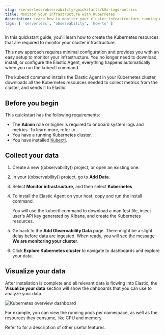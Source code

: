 ```yaml
---
slug: /serverless/observability/quickstarts/k8s-logs-metrics
title: Monitor your infrastructure with Kubernetes
description: Learn how to monitor your cluster infrastructure running on Kubernetes.
tags: [ 'serverless', 'observability', 'how-to' ]
---
```


<p><DocBadge template="technical preview" /></p>

In this quickstart guide, you'll learn how to create the Kubernetes resources that are required to monitor your cluster infrastructure. 

This new approach requires minimal configuration and provides you with an easy setup to monitor your infrastructure. You no longer need to download, install, or configure the Elastic Agent, everything happens automatically when you run the kubectl command.

The kubectl command installs the Elastic Agent in your Kubernetes cluster, downloads all the Kubernetes resources needed to collect metrics from the cluster, and sends it to Elastic.

## Before you begin

This quickstart has the following requirements:

- The **Admin** role or higher is required to onboard system logs and metrics. To learn more, refer to <DocLink slug="/serverless/general/assign-user-roles" />.
- You have a running Kubernetes cluster.
- You have installed [Kubectl](https://kubernetes.io/docs/reference/kubectl/).

## Collect your data

1. <DocLink slug="/serverless/observability/create-an-observability-project">Create a new ((observability)) project</DocLink>, or open an existing one.
1. In your ((observability)) project, go to **Add Data**.
1. Select **Monitor infrastructure**, and then select **Kubernetes**.
1. To install the Elastic Agent on your host, copy and run the install command.

   You will use the kubectl command to download a manifest file, inject user's API key generated by Kibana, and create the Kubernetes resources.

1. Go back to the **Add Observability Data** page.
   There might be a slight delay before data are ingested. When ready, you will see the message **We are monitoring your cluster**. 

1. Click **Explore Kubernetes cluster** to navigate to dashboards and explore your data. 

## Visualize your data

After installation is complete and all relevant data is flowing into Elastic,
the **Visualize your data** section will show the dahboards that you can use to analyze your data.

![Kubernetes overview dashboard](../images/quickstart-k8s-overview.png)

For example, you can view the running pods per namespace, as well as the resources they consume, like CPU and memory.

Refer to <DocLink slug="/serverless/observability/serverless-observability-overview"/> for a description of other useful features.
